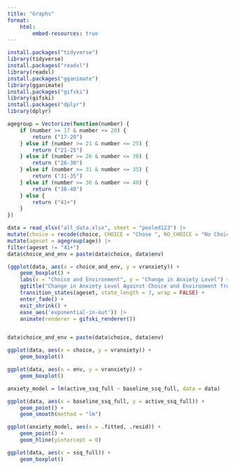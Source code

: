 ```yaml
---
title: "Graphs"
format:
    html:
        embed-resources: true
---
```


```r
install.packages("tidyverse")
library(tidyverse)
install.packages("readxl")
library(readxl)
install.packages("gganimate")
library(gganimate)
install.packages("gifski")
library(gifski)
install.packages("dplyr")
library(dplyr)

agegroup = Vectorize(function(number) {
	if (number >= 17 & number <= 20) {
		return ("17-20")
	} else if (number >= 21 & number <= 25) {
		return ("21-25")
	} else if (number >= 26 & number <= 30) {
		return ("26-30")
	} else if (number >= 31 & number <= 35) {
		return ("31-35")
	} else if (number >= 36 & number <= 40) {
		return ("36-40")
	} else {
		return ("41+")
    }
})

data = read_xlsx("all_data.xlsx", sheet = "pooled123") |>
mutate(choice = recode(choice, CHOICE = "Chose ", NO_CHOICE = "No Choice, ")) |> 
mutate(ageset = agegroup(age)) |> 
filter(ageset != "41+")
data$choice_and_env = paste(data$choice, data$env)

(ggplot(data, aes(x = choice_and_env, y = vranxiety)) + 
    geom_boxplot() + 
    labs(x = "Choice and Environment", y = "Change in Anxiety Level") + 
    ggtitle("Change in Anxiety Level Against Choice and Environment from Ages {closest_state}") +
    transition_states(ageset, state_length = 3, wrap = FALSE) + 
    enter_fade() + 
    exit_shrink() + 
    ease_aes('exponential-in-out')) |>
    animate(renderer = gifski_renderer())


data$choice_and_env = paste(data$choice, data$env)

ggplot(data, aes(x = choice, y = vranxiety)) +
    geom_boxplot()

ggplot(data, aes(x = env, y = vranxiety)) +
    geom_boxplot()

anxiety_model = lm(active_ssq_full ~ baseline_ssq_full, data = data)

ggplot(data, aes(x = baseline_ssq_full, y = active_ssq_full)) +
    geom_point() +
    geom_smooth(method = "lm")

ggplot(anxiety_model, aes(x = .fitted, .resid)) +
    geom_point() +
    geom_hline(yintercept = 0)

ggplot(data, aes(x = ssq_full)) +
    geom_boxplot()
```
